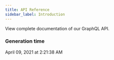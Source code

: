 ```yaml
---
title: API Reference
sidebar_label: Introduction
---
```


View complete documentation of our GraphQL API.

### Generation time
[comment]: # (generated-date-time)
April 09, 2021 at 2:21:38 AM
